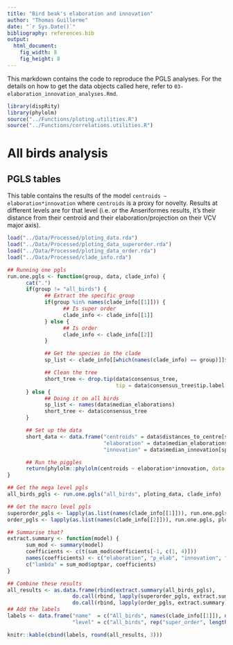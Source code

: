 ```yaml
---
title: "Bird beak's elaboration and innovation"
author: "Thomas Guillerme"
date: "`r Sys.Date()`"
bibliography: references.bib
output:
  html_document:
    fig_width: 8
    fig_height: 8
---
```


This markdown contains the code to reproduce the PGLS analyses.
For the details on how to get the data objects called here, refer to `03-elaboration_innovation_analyses.Rmd`.


```r
library(dispRity)
library(phylolm)
source("../Functions/ploting.utilities.R")
source("../Functions/correlations.utilities.R")
```

# All birds analysis

## PGLS tables

This table contains the results of the model `centroids ~ elaboration*innovation` where `centroids` is a proxy for novelty.
Results at different levels are for that level (i.e. or the Anseriformes results, it's their distance from their centroid and their elaboration/projection on their VCV major axis).

```r
load("../Data/Processed/ploting_data.rda")
load("../Data/Processed/ploting_data_superorder.rda")
load("../Data/Processed/ploting_data_order.rda")
load("../Data/Processed/clade_info.rda")

## Running one pgls
run.one.pgls <- function(group, data, clade_info) {
      cat(".")
      if(group != "all_birds") {
            ## Extract the specific group
            if(group %in% names(clade_info[[1]])) {
                  ## Is super order
                  clade_info <- clade_info[[1]]
            } else {
                  ## Is order
                  clade_info <- clade_info[[2]]
            }

            ## Get the species in the clade
            sp_list <- clade_info[[which(names(clade_info) == group)]]$species

            ## Clean the tree
            short_tree <- drop.tip(data$consensus_tree,
                                   tip = data$consensus_tree$tip.label[!(data$consensus_tree$tip.label %in% sp_list)])
      } else {
            ## Doing it on all birds
            sp_list <- names(data$median_elaborations)
            short_tree <- data$consensus_tree
      }

      ## Set up the data
      short_data <- data.frame("centroids" = data$distances_to_centre[sp_list],
                               "elaboration" = data$median_elaborations[sp_list],
                               "innovation" = data$median_innovation[sp_list])

      ## Run the piggles
      return(phylolm::phylolm(centroids ~ elaboration*innovation, data = short_data, phy = short_tree, model = "lambda"))
}

## Get the mega level pgls
all_birds_pgls <- run.one.pgls("all_birds", ploting_data, clade_info)

## Get the macro level pgls
superorder_pgls <- lapply(as.list(names(clade_info[[1]])), run.one.pgls, ploting_data_superorder, clade_info)
order_pgls <- lapply(as.list(names(clade_info[[2]])), run.one.pgls, ploting_data_order, clade_info)

## Summarise that?
extract.summary <- function(model) {
      sum_mod <- summary(model)
      coefficients <- c(t(sum_mod$coefficients[-1, c(1, 4)]))
      names(coefficients) <- c("elaboration", "p_elab", "innovation", "p_innov", "interaction", "p_interact")
      c("lambda" = sum_mod$optpar, coefficients)
}

## Combine these results
all_results <- as.data.frame(rbind(extract.summary(all_birds_pgls),
                     do.call(rbind, lapply(superorder_pgls, extract.summary)),
                     do.call(rbind, lapply(order_pgls, extract.summary))))
## Add the labels
labels <- data.frame("name"  = c("All_birds", names(clade_info[[1]]), names(clade_info[[2]])),
                     "level" = c("all_birds", rep("super_order", length(clade_info[[1]])),  rep("order", length(clade_info[[2]]))))

knitr::kable(cbind(labels, round(all_results, 3)))
```
